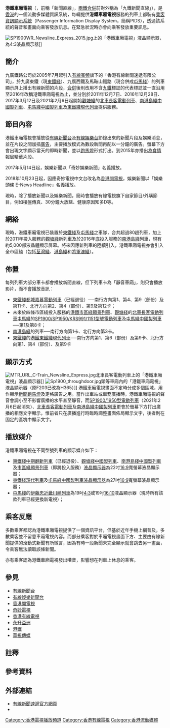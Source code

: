 {{Infobox Company 
| company_name = 香港有線新聞速遞有限公司
| company_name_en = Hong Kong Cable News Express Limited
| foundation = 2005年7月
| location = {{HKG}}
| key_people = [[趙佩珊|趙佩珊]]
| industry = [[媒體銷售公司|媒體銷售公司]]
| products = [[有線新聞|有線新聞]]及[[有線娛樂新聞|有線娛樂新聞]]
| capital = 
| operating_income = 
| profit = 
| homepage = http://www.hkcne.com|
}}

'''港鐵車廂電視'''（{{lang-en|'''MTR In-train TV'''}}，前稱「新聞直線」，[[兩鐵合併|兩鐵合併]]前對外稱為「九鐵新聞直線」），是[[香港|香港]]的一個流動多媒體資訊系統，每輛提供'''港鐵車廂電視'''服務的列車上都裝有[[乘客資訊顯示系統|乘客資訊顯示系統]]（Passenger Information Display System，簡稱PIDS），透過該系統的聲音和畫面向乘客發放訊息。在緊急狀況時亦會向乘客發放重要訊息。

[[File:SP1900WR_Newsline_Express_2015.jpg|thumb]]上的「港鐵車廂電視」液晶顯示器，為4:3液晶顯示器]]

==簡介==
九廣鐵路公司於2005年7月起引入[[有線寬頻|有線寬頻]]旗下的「香港有線新聞速遞有限公司」，於九廣東鐵（現[[東鐵綫|東鐵綫]]）、九廣西鐵及馬鞍山鐵路（現合併成[[屯馬綫|屯馬綫]]）的列車顯示屏上播出有線新聞的片段，[[兩鐵合併|合併]]後則改用不含[[九鐵|九鐵]]標誌的代表標誌並一直沿用至2016年改稱港鐵車廂電視為止，並分別於2011年12月7日、2016年12月28日、2017年3月12日及2021年2月6日起開始[[觀塘綫|觀塘綫]]的[[港鐵北車長客電動列車|北車長客電動列車]]、[[港鐵南港島綫中國製列車|南港島綫中國製列車]]、[[港鐵屯馬綫中國製列車|屯馬綫中國製列車]]及[[港鐵東鐵綫現代列車|東鐵綫現代列車]]提供服務。

==節目內容==
港鐵車廂電視會播放從[[有線新聞台|有線新聞台]]及[[有線娛樂台|有線娛樂台]]節錄出來的新聞片段及娛樂消息，並在片段之間加插[[廣告|廣告]]，主要播放模式為數段新聞再配以一分鐘的廣告。螢幕下方會出現文字顯示當天的即時新聞，並以[[跑馬燈|跑馬燈]]形式打出。到2015年亦播出[[為食情報局|為食情報局]]精華片段。

2017年5月14日起，娛樂新聞以「奇妙娛樂新聞」名義播放。

2018年10月23日起，因應奇妙電視中文台改名為[[香港開電視|香港開電視]]，娛樂新聞以「娛樂頭條 E-News Headline」名義播放。

現時，除了播放新聞以及娛樂新聞，簡時會播放有線電視旗下自家節目/外購節目，例如樓盤傳真、30分鐘大放餸、健康原因知多D等。

==網絡==
現時，港鐵車廂電視已裝置於[[東鐵綫|東鐵綫]]及[[屯馬綫|屯馬綫]]之車隊，合共超過80趟列車，加上於2011年投入服務的[[觀塘綫|觀塘綫]]新列車及於2016年底投入服務的[[南港島綫|南港島綫]]列車，現有約5,000部液晶體顯示屏幕。將來因應新列車{{NoteTag|包括[[港鐵現代Rotem電動列車|港鐵現代Rotem電動列車]]及[[港鐵中車四方電動列車|港鐵中車四方電動列車]]}}的陸續引入，港鐵車廂電視亦會引入全市區綫（包括[[荃灣綫|荃灣綫]]、[[港島綫|港島綫]]和[[將軍澳綫|將軍澳綫]]）。

== 佈置 ==
每列列車大部分車卡都會播放新聞直線，但下列車卡為「靜音車廂」，則只會播放影片，而不會播放音訊：
*[[東鐵綫|東鐵綫]][[港鐵都城嘉慕電動列車_(交流電)|都城嘉慕電動列車]]（已經退役）──南行方向第1、第4、第9（部份）及第11卡、北行方向第2、第4（部份）、第9及第12卡；
*未來於四條市區綫投入服務的[[港鐵市區綫願景列車|港鐵市區綫願景列車]]、[[觀塘綫|觀塘綫]]的[[港鐵北車長客電動列車|北車長客電動列車]][[屯馬綫|屯馬綫]]的[[港鐵伊藤忠近畿川崎列車|SP1900/SP1950/KRS991/1151型號電動列車]]及[[港鐵屯馬綫中國製列車|屯馬綫中國製列車]]──第1及第8卡；
*[[南港島綫|南港島綫]]的列車──南行方向第1卡、北行方向第3卡。
*[[東鐵綫|東鐵綫]]的[[港鐵東鐵綫現代列車|港鐵東鐵綫現代列車]]──南行方向第1、第6（部份）及第9卡、北行方向第1、第4（部份）、及第9卡

==顯示方式==
[[File:MTR_URL_C-Train_Newsline_Express.jpg|thumb]]北車長客電動列車上的「港鐵車廂電視」液晶顯示器]]
[[File:Sp1900_throughdoor.jpg|thumb]]頭等車廂內的「港鐵車廂電視」液晶顯示器（原F203已改為H365）]]
港鐵車廂電視畫面不定時分成多個區域，用作顯示[[新聞跑馬燈|新聞跑馬燈]]及定格廣告之用。當作出車站或車務廣播時，港鐵車廂電視的聲音會調小至不影響廣播的水平甚至靜音，而[[SP1900/1950型電動列車|SP1900/1950型電動列車]]（2021年2月6日起消失）、[[港鐵北車長客電動列車|北車長客電動列車]]及[[港鐵南港島綫中國製列車|南港島綫中國製列車]]更會於螢幕下方打出廣播的相應文字顯示，惟前者只在廣播進行時臨時調整畫面佈局顯示文字，後者則在固定的區塊中顯示文字。

==播放媒介==
港鐵車廂電視在不同型號列車的顯示媒介如下：
*[[東鐵綫|東鐵綫]][[東鐵綫都城嘉慕電動列車|中期翻新列車]]（已經退役）、[[觀塘綫|觀塘綫]][[港鐵市區綫中國製列車|中國製列車]]、[[港鐵南港島綫中國製列車|南港島綫中國製列車]]及[[港鐵市區綫願景列車|市區綫願景列車]]（即將投入服務）[[液晶顯示器|液晶顯示器]]為22吋[[16:9|16:9]]寬螢幕液晶顯示器；
*[[東鐵綫|東鐵綫]][[港鐵現代Rotem電動列車|現代列車]]及[[港鐵屯馬綫中國製列車|屯馬綫中國製列車]][[液晶顯示器|液晶顯示器]]為27吋[[16:9|16:9]]寬螢幕液晶顯示器；
*[[屯馬綫|屯馬綫]]的[[港鐵伊藤忠近畿川崎列車|伊藤忠近畿川崎列車]]為19吋[[4:3|4:3]]或19吋[[16:10|16:10]]液晶顯示器（現時所有該款列車已經更換新電視）；

==乘客反應==
多數乘客都認為港鐵車廂電視提供了一個資訊平台，但基於近年手機上網普及，多數乘客並不留意車廂電視內容。而部分乘客對於車廂電視畫面下方、主要由有線新聞提供的滾動式新聞有所微言，因為有時一段新聞未完全顯示就會跳去另一畫面，令乘客無法讀取該條新聞。

亦有乘客認為港鐵車廂電視發出嘈音，影響想在列車上休息的乘客。

==參見==
*[[有線新聞台|有線新聞台]]
*[[有線娛樂新聞台|有線娛樂新聞台]]
*[[香港開電視|香港開電視]]
*[[奇妙電視|奇妙電視]]
*[[香港有線電視|香港有線電視]]
*[[永升亞洲|永升亞洲]]
*[[港鐵|港鐵]]
*[[華視傳媒|華視傳媒]]

== 註釋 ==
{{NoteFoot}}

== 參考資料 ==
{{Reflist}}

== 外部連結 ==
*[https://web.archive.org/web/20120415062449/http://www.hkcne.com/ 有線新聞速遞官方網頁]
*{{Wikia|hkrail|香港鐵路大典|港鐵車廂電視}}
{{香港流動媒體}}

[[Category:香港電視播放頻道|Category:香港電視播放頻道]]
[[Category:香港有線電視|Category:香港有線電視]]
[[Category:香港流動媒體|Category:香港流動媒體]]